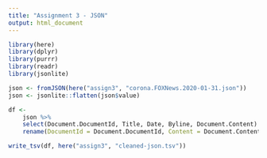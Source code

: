 ```yaml
---
title: "Assignment 3 - JSON"
output: html_document
---
```


```r
library(here)
library(dplyr)
library(purrr)
library(readr)
library(jsonlite)
```

```r
json <- fromJSON(here("assign3", "corona.FOXNews.2020-01-31.json"))
json <- jsonlite::flatten(json$value)
```

```r
df <-
    json %>%
    select(Document.DocumentId, Title, Date, Byline, Document.Content) %>%
    rename(DocumentId = Document.DocumentId, Content = Document.Content)
```

```r
write_tsv(df, here("assign3", "cleaned-json.tsv"))
```
